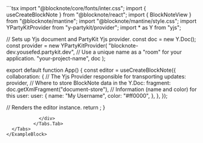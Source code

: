 
<ExampleBlock name="collaboration/partykit" path="examples/06-collaboration/01-partykit">
  <Tabs items={["App.tsx"]}>
    <Tabs.Tab>
            <div className={"max-h-96 overflow-auto rounded-lg overscroll-contain"}>
```tsx 
import "@blocknote/core/fonts/inter.css";
import { useCreateBlockNote } from "@blocknote/react";
import { BlockNoteView } from "@blocknote/mantine";
import "@blocknote/mantine/style.css";
import YPartyKitProvider from "y-partykit/provider";
import * as Y from "yjs";

// Sets up Yjs document and PartyKit Yjs provider.
const doc = new Y.Doc();
const provider = new YPartyKitProvider(
  "blocknote-dev.yousefed.partykit.dev",
  // Use a unique name as a "room" for your application.
  "your-project-name",
  doc
);

export default function App() {
  const editor = useCreateBlockNote({
    collaboration: {
      // The Yjs Provider responsible for transporting updates:
      provider,
      // Where to store BlockNote data in the Y.Doc:
      fragment: doc.getXmlFragment("document-store"),
      // Information (name and color) for this user:
      user: {
        name: "My Username",
        color: "#ff0000",
      },
    },
  });

  // Renders the editor instance.
  return <BlockNoteView editor={editor} />;
}

```
            </div>
          </Tabs.Tab>
  </Tabs>
</ExampleBlock>